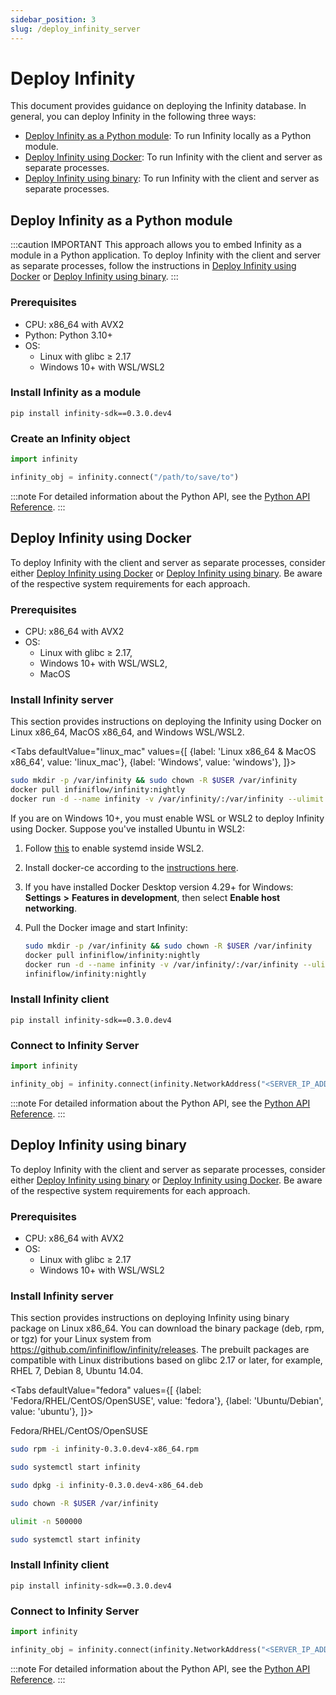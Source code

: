 ```yaml
---
sidebar_position: 3
slug: /deploy_infinity_server
---
```


# Deploy Infinity

This document provides guidance on deploying the Infinity database. In general, you can deploy Infinity in the following three ways: 

- [Deploy Infinity as a Python module](#deploy-infinity-as-a-python-module): To run Infinity locally as a Python module.
- [Deploy Infinity using Docker](#deploy-infinity-using-docker): To run Infinity with the client and server as separate processes.
- [Deploy Infinity using binary](#deploy-infinity-using-binary): To run Infinity with the client and server as separate processes.

## Deploy Infinity as a Python module

:::caution IMPORTANT
This approach allows you to embed Infinity as a module in a Python application. To deploy Infinity with the client and server as separate processes, follow the instructions in [Deploy Infinity using Docker](#deploy-infinity-using-docker) or [Deploy Infinity using binary](#deploy-infinity-using-binary).
:::

### Prerequisites

- CPU: x86_64 with AVX2
- Python: Python 3.10+
- OS: 
  - Linux with glibc &ge; 2.17
  - Windows 10+ with WSL/WSL2

### Install Infinity as a module

```
pip install infinity-sdk==0.3.0.dev4
```

### Create an Infinity object

```python
import infinity

infinity_obj = infinity.connect("/path/to/save/to")
```

:::note
For detailed information about the Python API, see the [Python API Reference](../references/pysdk_api_reference.md).
:::


## Deploy Infinity using Docker 

To deploy Infinity with the client and server as separate processes, consider either [Deploy Infinity using Docker](#deploy-infinity-using-docker) or [Deploy Infinity using binary](#deploy-infinity-using-binary). Be aware of the respective system requirements for each approach.

### Prerequisites

- CPU: x86_64 with AVX2
- OS: 
  - Linux with glibc &ge; 2.17, 
  - Windows 10+ with WSL/WSL2, 
  - MacOS

### Install Infinity server

This section provides instructions on deploying the Infinity using Docker on Linux x86_64, MacOS x86_64, and Windows WSL/WSL2. 

<Tabs
  defaultValue="linux_mac"
  values={[
    {label: 'Linux x86_64 & MacOS x86_64', value: 'linux_mac'},
    {label: 'Windows', value: 'windows'},
  ]}>
   <TabItem value="linux_mac">

```bash
sudo mkdir -p /var/infinity && sudo chown -R $USER /var/infinity
docker pull infiniflow/infinity:nightly
docker run -d --name infinity -v /var/infinity/:/var/infinity --ulimit nofile=500000:500000 --network=host infiniflow/infinity:nightly -f /var/infinity/infinity_conf.toml
```
  </TabItem>
  <TabItem value="windows">

If you are on Windows 10+, you must enable WSL or WSL2 to deploy Infinity using Docker. Suppose you've installed Ubuntu in WSL2:

1. Follow [this](https://learn.microsoft.com/en-us/windows/wsl/systemd) to enable systemd inside WSL2.
2. Install docker-ce according to the [instructions here](https://docs.docker.com/engine/install/ubuntu).
3. If you have installed Docker Desktop version 4.29+ for Windows: **Settings** **>** **Features in development**, then select **Enable host networking**.
4. Pull the Docker image and start Infinity: 

   ```bash
   sudo mkdir -p /var/infinity && sudo chown -R $USER /var/infinity
   docker pull infiniflow/infinity:nightly
   docker run -d --name infinity -v /var/infinity/:/var/infinity --ulimit nofile=500000:500000 --network=host 
   infiniflow/infinity:nightly
   ```

  </TabItem>
</Tabs>

### Install Infinity client

```
pip install infinity-sdk==0.3.0.dev4
```

### Connect to Infinity Server 

```python
import infinity

infinity_obj = infinity.connect(infinity.NetworkAddress("<SERVER_IP_ADDRESS>", 23817)) 
```

:::note
For detailed information about the Python API, see the [Python API Reference](../references/pysdk_api_reference.md).
:::

## Deploy Infinity using binary


To deploy Infinity with the client and server as separate processes, consider either [Deploy Infinity using binary](#deploy-infinity-using-binary) or [Deploy Infinity using Docker](#deploy-infinity-using-docker). Be aware of the respective system requirements for each approach.

### Prerequisites

- CPU: x86_64 with AVX2
- OS: 
  - Linux with glibc &ge; 2.17
  - Windows 10+ with WSL/WSL2

### Install Infinity server

This section provides instructions on deploying Infinity using binary package on Linux x86_64. You can download the binary package (deb, rpm, or tgz) for your Linux system from https://github.com/infiniflow/infinity/releases. The prebuilt packages are compatible with Linux distributions based on glibc 2.17 or later, for example, RHEL 7, Debian 8, Ubuntu 14.04.


<Tabs
  defaultValue="fedora"
  values={[
    {label: 'Fedora/RHEL/CentOS/OpenSUSE', value: 'fedora'},
    {label: 'Ubuntu/Debian', value: 'ubuntu'},
  ]}>
   <TabItem value="fedora">

Fedora/RHEL/CentOS/OpenSUSE
```bash
sudo rpm -i infinity-0.3.0.dev4-x86_64.rpm
```

```bash
sudo systemctl start infinity
```

  </TabItem>
  <TabItem value="ubuntu">

```bash
sudo dpkg -i infinity-0.3.0.dev4-x86_64.deb
```

```bash
sudo chown -R $USER /var/infinity
```

```bash 
ulimit -n 500000
```

```bash
sudo systemctl start infinity
```

  </TabItem>
</Tabs>

### Install Infinity client

```
pip install infinity-sdk==0.3.0.dev4
```

### Connect to Infinity Server 

```python
import infinity

infinity_obj = infinity.connect(infinity.NetworkAddress("<SERVER_IP_ADDRESS>", 23817)) 
```

:::note
For detailed information about the Python API, see the [Python API Reference](../references/pysdk_api_reference.md).
:::

